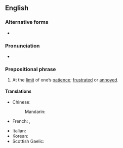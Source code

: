 ==English==

===Alternative forms===
* {{l|en|at the end of one's rope}}

===Pronunciation===
* {{audio|en|en-au-at the end of one's tether.ogg|Audio (AU)}}

===Prepositional phrase===
{{en-PP}}

# {{lb|en|idiomatic|UK}} At the [[limit]] of one’s [[patience]]; [[frustrated]] or [[annoyed]].

====Translations====
{{trans-top|At the limit of one’s patience}}
* Chinese:
*: Mandarin: {{t|cmn|在耐心的极限|tr=zài nàixīn de jíxiàn}}
* French: {{t+|fr|au bout du rouleau}}, {{t+|fr|exaspéré}}
{{trans-mid}}
* Italian: {{t|it|al limite della sopportazione}}
* Korean: {{t|ko|진퇴양난에 빠진}}
* Scottish Gaelic: {{t|gd|aig an dùbhlan le}}
{{trans-bottom}}